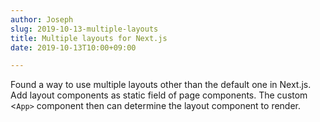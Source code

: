 ```yaml
---
author: Joseph
slug: 2019-10-13-multiple-layouts
title: Multiple layouts for Next.js
date: 2019-10-13T10:00+09:00

---
```

Found a way to use multiple layouts other than the default one in Next.js. Add layout components as static field of page components. The custom <`App>` component then can determine the layout component to render.